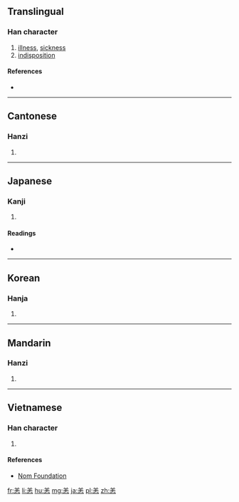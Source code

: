==Translingual==

===Han character===
{{Han char|rn=61|rad=心|as=06|sn=10|four=8033<sub>1</sub>|canj=廿土心 (TGP)|ids=⿱[[𦍌]][[心]]}}

# [[illness]], [[sickness]]
# [[indisposition]]

====References====
* {{Han ref|kx=0384.230|dkj=10565|dj=0715.060|hdz=42292.100|uh=6059|ud=24665|bh=AE7E|bd=44670}}

----

==Cantonese==

===Hanzi===
{{yue-hanzi|jyut=[[joeng6]]|y=yeung6}}

# {{defn|lang=yue|sort=心06}}

----

==Japanese==

===Kanji===
{{ja-kanji|grade=|rs=心06}}

# {{defn|lang=ja|sort=心06}}

====Readings====
* {{ja-readings|on=[[よう]] (yō)|kun=[[つつが]] (tsutsuga)}}

----

==Korean==

===Hanja===
{{ko-hanja|hangeul=양|eumhun=|rv=yang|mr=yang|y=yang}}

# {{defn|lang=ko|sort=心06}}

----

==Mandarin==

===Hanzi===
{{cmn-hanzi|pin=[[yàng]] ([[yang4]])|wg=yang<sup>4</sup>}}

# {{defn|lang=cmn|sort=心06}}

----

==Vietnamese==

===Han character===
{{vi-readings|rs=心06| hanviet = dạng}}

# {{defn|lang=vi|sort=心06}}

====References====
*[http://nomfoundation.org/common/nom_details.php?codepoint=6059 Nom Foundation]

[[fr:恙]]
[[li:恙]]
[[hu:恙]]
[[mg:恙]]
[[ja:恙]]
[[pl:恙]]
[[zh:恙]]